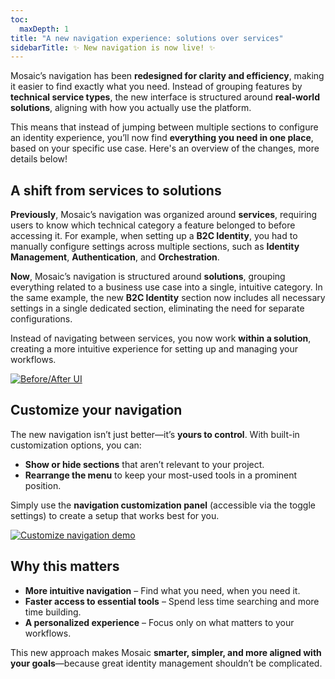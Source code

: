 ```yaml
---
toc:
  maxDepth: 1
title: "A new navigation experience: solutions over services"
sidebarTitle: ✨ New navigation is now live! ✨
---
```


Mosaic’s navigation has been **redesigned for clarity and efficiency**, making it easier to find exactly what you need. Instead of grouping features by **technical service types**, the new interface is structured around **real-world solutions**, aligning with how you actually use the platform.

This means that instead of jumping between multiple sections to configure an identity experience, you’ll now find **everything you need in one place**, based on your specific use case. Here's an overview of the changes, more details below!


## A shift from services to solutions

**Previously**, Mosaic’s navigation was organized around **services**, requiring users to know which technical category a feature belonged to before accessing it. For example, when setting up a **B2C Identity**, you had to manually configure settings across multiple sections, such as **Identity Management**, **Authentication**, and **Orchestration**.

**Now**, Mosaic’s navigation is structured around **solutions**, grouping everything related to a business use case into a single, intuitive category. In the same example, the new **B2C Identity** section now includes all necessary settings in a single dedicated section, eliminating the need for separate configurations.

Instead of navigating between services, you now work **within a solution**, creating a more intuitive experience for setting up and managing your workflows.

<a href="/images/before-after.png" target="_blank" rel="noopener noreferrer">
  <img
    src="/images/before-after.png"
    alt="Before/After UI"
    className="rounded-md"
    style={{ maxWidth: '65%', height: 'auto', display: 'block', margin: '0 auto' }}
    noZoom
  />
</a>

## Customize your navigation

The new navigation isn’t just better—it’s **yours to control**. With built-in customization options, you can:

- **Show or hide sections** that aren’t relevant to your project.
- **Rearrange the menu** to keep your most-used tools in a prominent position.

Simply use the **navigation customization panel** (accessible via the toggle settings) to create a setup that works best for you.

<a href="/images/customize_navigation.gif" target="_blank" rel="noopener noreferrer">
  <img
    src="/images/customize_navigation.gif"
    alt="Customize navigation demo"
    noZoom
    style={{
      maxWidth: '100%',
      height: 'auto',
      borderRadius: '5px',
      display: 'block',
      margin: '2rem auto'
    }}
  />
</a>

## Why this matters

- **More intuitive navigation** – Find what you need, when you need it.
- **Faster access to essential tools** – Spend less time searching and more time building.
- **A personalized experience** – Focus only on what matters to your workflows.

This new approach makes Mosaic **smarter, simpler, and more aligned with your goals**—because great identity management shouldn’t be complicated.
